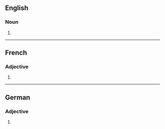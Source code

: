 ==English==

===Noun===
{{head|en|noun plural form}}

# {{plural of|hydrophile|lang=en}}

----

==French==

===Adjective===
{{head|fr|adjective form}}

# {{plural of|hydrophile|lang=fr}}

----

==German==

===Adjective===
{{head|de|adjective form}}

# {{inflection of|de|hydrophil||str//mix|nom//acc|n|s}}